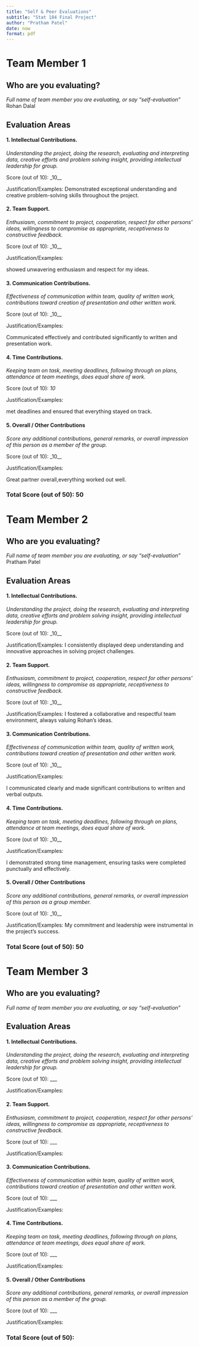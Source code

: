 ```yaml
---
title: "Self & Peer Evaluations"
subtitle: "Stat 184 Final Project"
author: "Pratham Patel"
date: now
format: pdf
---
```

<!--Directions
Use this RMD template to complete peer and self evaluations for your final project. Be sure to answer all prompts for each team member and yourself. You'll upload the knitted PDF (not the RMD) to the appropriate Canvas Portal.
--->


# Team Member 1

## Who are you evaluating?

*Full name of team member you are evaluating, or say "self-evaluation"*
Rohan Dalal 

## Evaluation Areas

#### 1. Intellectual Contributions.

*Understanding the project, doing the research, evaluating and interpreting data, creative efforts and problem solving insight, providing intellectual leadership for group.* 

Score (out of 10): _10__

Justification/Examples:
Demonstrated exceptional understanding and creative problem-solving skills throughout the project.


#### 2. Team Support.

*Enthusiasm, commitment to project, cooperation, respect for other persons’ ideas, willingness to compromise as appropriate, receptiveness to constructive feedback.* 

Score (out of 10): _10__

Justification/Examples:

showed unwavering enthusiasm and respect for my ideas.

#### 3. Communication Contributions. 

*Effectiveness of communication within team, quality of written work, contributions toward creation of presentation and other written work.* 

Score (out of 10): _10__

Justification/Examples:

Communicated effectively and contributed significantly to written and presentation work.

#### 4. Time Contributions.

*Keeping team on task, meeting deadlines, following through on plans, attendance at team meetings, does equal share of work.* 

Score (out of 10): _10_

Justification/Examples:

met deadlines and ensured that everything stayed on track.


#### 5. Overall / Other Contributions

*Score any additional contributions, general remarks, or overall impression of this person as a member of the group.*

Score (out of 10): _10__

Justification/Examples:

Great partner overall,everything worked out well. 



### Total Score (out of 50): 50


# Team Member 2

## Who are you evaluating?

*Full name of team member you are evaluating, or say "self-evaluation"*
Pratham Patel

## Evaluation Areas

#### 1. Intellectual Contributions.

*Understanding the project, doing the research, evaluating and interpreting data, creative efforts and problem solving insight, providing intellectual leadership for group.* 

Score (out of 10): _10__

Justification/Examples:
I consistently displayed deep understanding and innovative approaches in solving project challenges.

#### 2. Team Support.

*Enthusiasm, commitment to project, cooperation, respect for other persons’ ideas, willingness to compromise as appropriate, receptiveness to constructive feedback.* 

Score (out of 10): _10__

Justification/Examples:
I fostered a collaborative and respectful team environment, always valuing Rohan's ideas.

#### 3. Communication Contributions. 

*Effectiveness of communication within team, quality of written work, contributions toward creation of presentation and other written work.* 

Score (out of 10): _10__

Justification/Examples:

I communicated clearly and made significant contributions to written and verbal outputs.

#### 4. Time Contributions.

*Keeping team on task, meeting deadlines, following through on plans, attendance at team meetings, does equal share of work.* 

Score (out of 10): _10__

Justification/Examples:

I demonstrated strong time management, ensuring tasks were completed punctually and effectively.

#### 5. Overall / Other Contributions

*Score any additional contributions, general remarks, or overall impression of this person as a group member.*


Score (out of 10): _10__

Justification/Examples:
My commitment and leadership were instrumental in the project’s success.




### Total Score (out of 50): 50


# Team Member 3

## Who are you evaluating?

*Full name of team member you are evaluating, or say "self-evaluation"*


## Evaluation Areas

#### 1. Intellectual Contributions.

*Understanding the project, doing the research, evaluating and interpreting data, creative efforts and problem solving insight, providing intellectual leadership for group.* 

Score (out of 10): ___

Justification/Examples:




#### 2. Team Support.

*Enthusiasm, commitment to project, cooperation, respect for other persons’ ideas, willingness to compromise as appropriate, receptiveness to constructive feedback.* 

Score (out of 10): ___

Justification/Examples:




#### 3. Communication Contributions. 

*Effectiveness of communication within team, quality of written work, contributions toward creation of presentation and other written work.* 

Score (out of 10): ___

Justification/Examples:




#### 4. Time Contributions.

*Keeping team on task, meeting deadlines, following through on plans, attendance at team meetings, does equal share of work.* 

Score (out of 10): ___

Justification/Examples:





#### 5. Overall / Other Contributions

*Score any additional contributions, general remarks, or overall impression of this person as a member of the group.*


Score (out of 10): ___

Justification/Examples:





### Total Score (out of 50): 

